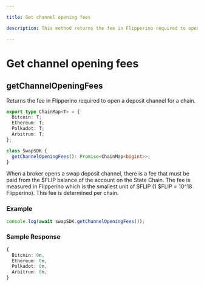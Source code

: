 ```yaml
---

title: Get channel opening fees

description: This method returns the fee in Flipperino required to open a deposit channel for a chain.

---
```


# Get channel opening fees

## getChannelOpeningFees

Returns the fee in Flipperino required to open a deposit channel for a chain.

```typescript copy
export type ChainMap<T> = {
  Bitcoin: T;
  Ethereum: T;
  Polkadot: T;
  Arbitrum: T;
};

class SwapSDK {
  getChannelOpeningFees(): Promise<ChainMap<bigint>>;
}
```

When a broker opens a swap deposit channel, there is a fee that must be paid
from the \$FLIP balance of the account on the State Chain. The fee is measured in
Flipperino which is the smallest unit of \$FLIP (1 \$FLIP = 10^18 Flipperino).
This fee is determined per chain.

### Example


```javascript
console.log(await swapSDK.getChannelOpeningFees());
```

### Sample Response

```ts
{
  Bitcoin: 0n,
  Ethereum: 0n,
  Polkadot: 0n,
  Arbitrum: 0n,
}
```
